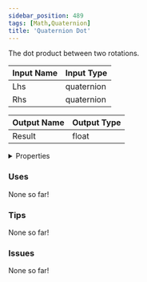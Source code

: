 ```yaml
---
sidebar_position: 489
tags: [Math,Quaternion]
title: 'Quaternion Dot'
---
```


The dot product between two rotations.




<EsbSvg />

| Input Name | Input Type |
|-----------|-----------|
| Lhs | quaternion |
| Rhs | quaternion |

| Output Name | Output Type |
|-----------|-----------|
| Result | float |


<details>
  <summary>Properties</summary>
  <div>
    <div>
    <table>
      <thead>
        <tr>
          <th>Is beta required?</th>
          <th>❌</th>
        </tr>
        <tr>
          <th>Is this chip a trolling risk?</th>
          <th>❌</th>
        </tr>
        <tr>
          <th>Is this chip a role assignment risk?</th>
          <th>❌</th>
        </tr>
        <tr>
          <th>Chip UUID</th>
          <th>268d931e-172b-48e8-8eb8-8ec2a9614f0d</th>
        </tr>
      </thead>
    </table>
    </div>
  </div>
</details>

### Uses

None so far!

### Tips

None so far!

### Issues

None so far!